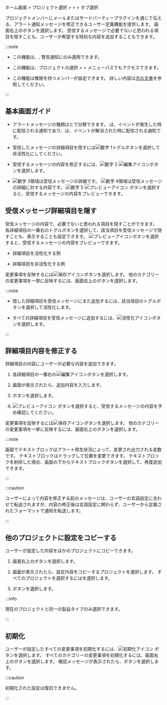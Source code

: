 ホーム画面 &gt; プロジェクト選択 &gt; <Cmdname sid="side_event" className="uitext" /> &gt; <Cmdname sid="side_eventSetting" className="uitext" /> &gt; <Cmdname sid="metrics" className="uitext" />タブ選択

プロジェクトメンバーにメールまたはサードパーティープラグインを通じて伝える、アラート通知メッセージを修正できるユーザー定義機能を提供します。 画面右上の<Cmdname sid="goto_alertTemplate" className="uitext" />ボタンを選択します。 受信するメッセージで必要でないと思われる項目を隠すことも、ユーザーが希望する特別な内容を追加することもできます。

<ImgLang img='notification-set-message.png' desc='通知メッセージの設定' />

:::note

- この機能は、<Cmdname sid="metrics" className="b600" />, <Cmdname sid="composite_metrics" className="b600" />警告通知にのみ適用できます。

- この機能は、プロジェクトの選択 &gt; <Cmdname sid="side_lab" className="uitext" /> &gt; <Cmdname sid="side_alertTemplate" className="uitext" />メニューパスでもアクセスできます。

- この機能は<Cmdname sid="sms_alert_settings" className="b600" />権限を持つメンバーが設定できます。 詳しい内容は[次の文書](../project/project-structure#project-auth)を参照してください。

:::

## 基本画面ガイド

<ImgLang img='notification-set-message-main.png' desc='通知メッセージの設定' />

- アラートメッセージの種類は<Cmdname sid="OCCURRED" className="occur set-noti" />と<Cmdname sid="DSC08323" className="resolve set-noti" />で分類できます。 <Cmdname sid="OCCURRED" className="occur set-noti" />は、イベントが発生した時に配信される通知であり、<Cmdname sid="DSC08323" className="resolve set-noti" />は、イベントが解消された時に配信される通知です。

- 受信したメッセージの詳細項目を隠すには![数字 1](/img/number-01.png)トグルボタンを選択して非活性化にしてください。

- 受信するメッセージの内容を修正するには、![数字 2](/img/number-02.png) ![編集アイコン](/img/ico-edit.svg)<Cmdname sid="edit" className="uitext" />ボタンを選択します。

- ![数字 3](/img/number-03.png)領域は受信メッセージの詳細です。 ![数字 4](/img/number-04.png)領域は受信メッセージの詳細に対する内容です。 ![数字 5](/img/number-05.png) ![プレビューアイコン](/img/ico-noti.svg) <Cmdname sid="preview" className="uitext" />ボタンを選択すると、受信するメッセージの内容をプレビューできます。

## 受信メッセージ詳細項目を隠す

受信メッセージの内容で、必要でないと思われる項目を隠すことができます。 各詳細項目の一番右のトグルボタンを選択して、該当項目を受信メッセージで隠すことも、表示することも設定できます。 ![プレビューアイコン](/img/ico-noti.svg)<Cmdname sid="preview" className="uitext" />ボタンを選択すると、受信するメッセージの内容をプレビューできます。

- 詳細項目を活性化する例

  <ImgLang img='notification-set-message-preview.png' desc='ー活性化プレビュー' />

- 詳細項目を非活性化する例

  <ImgLang img='notification-set-message-preview-disabled.png' desc='非活性化プレビュー' />

変更事項を反映するには![保存アイコン](/img/ic-s-check.svg)<Cmdname sid="save" className="uitext" />ボタンを選択します。 他のカテゴリーの変更事項を一挙に反映するには、画面右上の<Cmdname sid="save_all" className="uitext" />ボタンを選択します。

:::note

- 隠した詳細項目を受信メッセージにまた追加するには、該当項目のトグルボタンを選択して活性化します。

- すべての詳細項目を受信メッセージに追加するには、![活性化アイコン](/img/ic-power.svg)<Cmdname sid="active_all" className="uitext" />ボタンを選択します。

:::

## 詳細項目内容を修正する

詳細項目の内容にユーザーが必要な内容を追加できます。 

1. 各詳細項目の一番右の![編集アイコン](/img/ico-edit.svg)<Cmdname sid="edit" className="uitext" />ボタンを選択します。

2. <Cmdname sid="edit_message" className="uitext" />画面が表示されたら、追加内容を入力します。

   <ImgLang img='notification-set-message-edit.png' desc='メッセージ編集' />

3. <Cmdname sid="confirm" className="uitext" />ボタンを選択します。

4. ![プレビューアイコン](/img/ico-noti.svg) <Cmdname sid="preview" className="uitext" />ボタンを選択すると、受信するメッセージの内容を予め確認してください。

   <ImgLang img='notification-set-message-edit-preview.png' desc='メッセージ編集' />

変更事項を反映するには![保存アイコン](/img/ic-s-check.svg)<Cmdname sid="save" className="uitext" />ボタンを選択します。 他のカテゴリーの変更事項を一挙に反映するには、画面右上の<Cmdname sid="save_all" className="uitext" />ボタンを選択します。

:::note

<Cmdname sid="edit_message" className="uitext" />画面でテキストブロックはアラート発生状況によって、変更され出力される変数です。 テキストブロックはドラッグして位置を変更できます。 テキストブロックを削除した場合、画面の下からテキストブロックボタンを選択して、再度追加できます。

<ImgLang img='notification-set-message-edit-block.png' desc='メッセージ編集' />

:::

:::caution

ユーザーによって内容を修正する前のメッセージは、ユーザーの言語設定に合わせて転送されますが、内容の修正後は言語設定に関わらず、ユーザーから定義されたフォーマットで通知を転送します。

:::

## 他のプロジェクトに設定をコピーする

ユーザーが設定した内容をほかのプロジェクトにコピーできます。 

1. 画面右上の<Cmdname sid="apply_to_other_project" className="uitext" />ボタンを選択します。

2. <Cmdname sid="apply_project" className="uitext" />画面が表示されたら、設定内容をコピーするプロジェクトを選択します。 すべてのプロジェクトを選択するには<Cmdname sid="select_all" className="uitext" />を選択します。

3. <Cmdname sid="apply" className="uitext" />ボタンを選択します。

:::info

現在のプロジェクトと同一の製品タイプのみ選択できます。

:::

## 初期化

ユーザーが設定したすべての変更事項を初期化するには、![初期化アイコン](/img/ico-reset.svg) <Cmdname sid="initialized" className="uitext" />ボタンを選択します。 すべてのカテゴリーの変更事項を初期化するには、画面右上の<Cmdname sid="alerttemplate_reset_all" className="uitext" />ボタンを選択します。 確認メッセージが表示されたら、<Cmdname sid="confirm" className="uitext" />ボタンを選択します。

:::caution

初期化された設定は復旧できません。

:::
